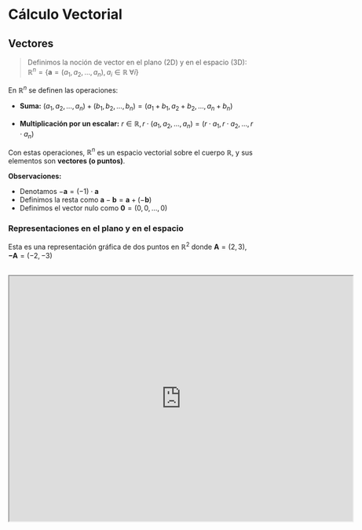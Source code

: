 # Cálculo Vectorial

## Vectores 

> Definimos la noción de vector en el plano (2D) y en el espacio (3D):\
$\mathbb{R}^n = \{ \mathbf{a} = (a_1, a_2, \ldots, a_n), a_i \in \mathbb{R} \;  \forall i \}$

En $\mathbb{R}^n$ se definen las operaciones:

- **Suma:** $(a_1, a_2, \ldots, a_n) + (b_1, b_2, \ldots, b_n) = (a_1 + b_1, a_2 + b_2, \ldots, a_n + b_n)$

- **Multiplicación por un escalar:** $r \in \mathbb{R}, r \cdot (a_1, a_2, \ldots, a_n) = (r \cdot a_1, r \cdot a_2, \ldots, r \cdot a_n)$

Con estas operaciones, $\mathbb{R}^n$ es un espacio vectorial sobre el cuerpo $\mathbb{R}$, y sus elementos son **vectores (o puntos)**.

**Observaciones:**

- Denotamos $- \mathbf{a} = (-1) \cdot \mathbf{a}$ 
- Definimos la resta como $\mathbf{a} - \mathbf{b} = \mathbf{a} + (- \mathbf{b})$
- Definimos el vector nulo como $\mathbf{0} = (0, 0, \ldots, 0)$

### Representaciones en el plano y en el espacio

Esta es una representación gráfica de dos puntos en $\mathbb{R}^2$ donde $\mathbf{A} = (2,3), \mathbf{-A} = (-2,-3)$

<br />

<iframe scrolling="no" title="puntos en el plano" src="https://www.geogebra.org/material/iframe/id/zenympdb/width/700/height/500/border/888888/sfsb/true/smb/false/stb/false/stbh/false/ai/false/asb/false/sri/false/rc/false/ld/false/sdz/true/ctl/false" width="700px" height="500px" allowFullScreen />

Y esta es una representación gráfica de los vectores $\mathbf{a} = (2,3), - \mathbf{a} = (-2,-3)$ en $\mathbb{R}^2$, como puede observarse, los vectores parten desde el origen.

En este ejemplo comparten la misma dirección y longitud pero no el mismo sentido.

<br />

<iframe scrolling="no" title="Vectores en el plano" src="https://www.geogebra.org/material/iframe/id/s7jmqbqb/width/700/height/500/border/888888/sfsb/true/smb/false/stb/false/stbh/false/ai/false/asb/false/sri/false/rc/false/ld/false/sdz/true/ctl/false" width="700px" height="500px" allowFullScreen />

<br />

Esta es una representación de un punto en $\mathbb{R}^3$ donde $\mathbf{A} = (1,2,2)$

<br />

<iframe scrolling="no" title="punto en el espacio" src="https://www.geogebra.org/material/iframe/id/q2uk75sf/width/700/height/500/border/888888/sfsb/true/smb/false/stb/false/stbh/false/ai/false/asb/false/sri/false/rc/false/ld/false/sdz/true/ctl/false" width="700px" height="500px" allowFullScreen />

Esta es una representación gráfica del vector $\mathbf{a} = (2,3,3)$ en $\mathbb{R}^{3}$

<br />

<iframe scrolling="no" title="vector en el espacio" src="https://www.geogebra.org/material/iframe/id/uvqjjhpd/width/700/height/500/border/888888/sfsb/true/smb/false/stb/false/stbh/false/ai/false/asb/false/sri/false/rc/false/ld/false/sdz/true/ctl/false" width="700px" height="500px" allowFullScreen />

### Regla del paralelogramo

> Dados dos vectores, al completarlos con un paralelogramo, **la diagonal del paralelogramo es igual a la suma de los vectores**.

## Producto escalar

> Dados $\mathbf{a}, \mathbf{b} \in \mathbb{R}^n$ con $\mathbf{a} = (a_1, a_2, \ldots, a_n), \mathbf{b} = (b_1, b_2, \ldots, b_n)$, se define el **producto escalar** como:

```math 
<\mathbf{a}, \mathbf{b}> = a_1 \cdot b_1 + a_2 \cdot b_2 + \ldots + a_n \cdot b_n = \sum_{j=1}^{n} a_j \cdot b_j
```

### Propiedades - Producto escalar

Dados $\mathbf{a}, \mathbf{b}, \mathbf{c} \in \mathbb{R}^n$ y $r \in \mathbb{R}$, se cumplen las siguientes propiedades:

**1)** $<\mathbf{a}, \mathbf{b}> \; = \; <\mathbf{b}, \mathbf{a}>$

**2)** $<\mathbf{a} + \mathbf{b}, \mathbf{c}> \; = \; <\mathbf{a}, \mathbf{c}> + <\mathbf{b}, \mathbf{c}> \land <\mathbf{a}, \mathbf{b} + \mathbf{c}> \; = \; <\mathbf{a}, \mathbf{b}> + <\mathbf{a}, \mathbf{c}>$

**3)** $r <\mathbf{a}, \mathbf{b}> \; = \; <r \; \mathbf{a}, \mathbf{b}> \; = \; <\mathbf{a}, r \; \mathbf{b}>$

**4)** $<\mathbf{a}, \mathbf{a}> \; \geq \; 0$ 

**5)** $<\mathbf{a}, \mathbf{a}> \; = \; 0 \; \iff \; \mathbf{a} = 0$

## Norma de un vector

> Geométricamente en $\mathbb{R}^2, \mathbb{R}^3$ el valor de $||\mathbf{a}||$ es la longitud del vector $\mathbf{a}$. 

En $\mathbb{R}^2$ $||\mathbf{a}|| = \sqrt{\mathbf{a}_1^2 + \mathbf{a}_2^2}$ (Teorema de Pitágoras)

En $\mathbb{R}^3$ $||\mathbf{a}|| = \sqrt{\mathbf{a}_1^2 + \mathbf{a}_2^2 + \mathbf{a}_3^2}$ (Teorema de Pitágoras 2 veces)

- $||\mathbf{a}||$ es la **distancia al origen**, $d(\mathbf{a}, 0) = ||\mathbf{a}||$

- $||\mathbf{a} - \mathbf{b}|| = d(\mathbf{a}, \mathbf{b})$ (distancia entre dos puntos)

### Propiedades de la norma de un vector

Dado $\mathbf{a}, \mathbf{b} \in \mathbb{R}^n$ y $r \in \mathbb{R}$, se cumplen las siguientes propiedades:

**1)** $||\mathbf{a}|| \geq 0 \land ||\mathbf{a}|| = 0 \iff \mathbf{a} = (0, 0, \ldots, 0)$

**2)** $||r \cdot \mathbf{a}|| = |r| \cdot ||\mathbf{a}||$

**3)** $||\mathbf{a} + \mathbf{b}|| \leq ||\mathbf{a}|| + ||\mathbf{b}||$ (**Desigualdad triangular**)

**4)** $<\mathbf{a}, \mathbf{b}> \; = \; ||\mathbf{a}|| \cdot ||\mathbf{b}|| \cdot \cos(\theta), \; 0 \leq \theta \leq \pi$ 

**5)** $|<\mathbf{a}, \mathbf{b}>| \leq ||\mathbf{a}|| \cdot ||\mathbf{b}||$ (**Desigualdad de Cauchy-Schwarz**)

## Ángulo entre dos vectores

> Dados $\mathbf{a}, \mathbf{b} \neq 0, \in \mathbb{R}^n$, decimos que:

- Son **ortogonales** (o perpendiculares) si $<\mathbf{a}, \mathbf{b}> = 0$

Si esto es cierto, entonces $\cos(\theta) = 0 \implies \theta = \frac{\pi}{2}$

- Son **paralelos** si $\mathbf{a} = r \cdot \mathbf{b}$ para algún $r \in \mathbb{R}$

Si esto es cierto, están en una misma recta, uno es múltiplo del otro.

## Rectas en el plano y en el espacio

> Sean $P_0, \mathbf{v} \in \mathbb{R}^n$ con $\mathbf{v} \neq 0$: 

- Los puntos $t\mathbf{v}$ con $t \in \mathbb{R}$ describen la recta $\ell_1$ que **tiene dirección $\mathbf{v}$ y pasa por el origen**.

- Los puntos $P_0 + t\mathbf{v}$ con $t \in \mathbb{R}$ describen la recta $\ell_2$ que **tiene dirección $\mathbf{v}$ y pasa por el punto $P_0$**.

### Ecuación vectorial de una recta

> La recta $\ell$ que pasa por el punto $P_0$ y tiene dirección $\mathbf{v}$ es el conjunto de todos los puntos tales que: 

```math
\underline{\overline{\mathbf{X}}} = (x, y) \in \mathbb{R}^2 \lor (x, y, z) \in \mathbb{R}^3 
```

```math
\underline{\overline{\mathbf{X}}} = P_0 + t\mathbf{v} \;,\; t \in \mathbb{R}
```

Siendo la última ecuación la **ecuación vectorial de la recta**.

## Tipos de rectas 

> **Rectas paralelas:** Dos rectas son paralelas si sus vectores dirección son paralelos.

> **Rectas perpendiculares:** Dos rectas son perpendiculares si sus vectores dirección son ortogonales.

### Recta que pasa por dos puntos

La ecuación vectorial de la recta que pasa por los puntos $P_0, P_1$ es:

```math
\underline{\overline{\mathbf{X}}} = P_0 + t(P_1 - P_0) \;,\; t \in \mathbb{R}
```

### Ecuación paramétrica de una recta en el plano

Sean $P_0 = (x_0, y_0), \; \mathbf{v} = (v_1, v_2) \neq 0, \; r \in \mathbb{R}$ y considerando la equivalencia entre: 

```math 
\begin{align*}
  \underline{\overline{\mathbf{X}}} &= P_0 + t\mathbf{v}\\
  (x, y) &= (x_0, y_0) + t(v_1, v_2)
\end{align*}
```

Definimos la ecuación paramétrica como: 

```math
EP = 
\begin{cases}
x = x_0 + tv_1 \\
y = y_0 + tv_2
\end{cases}
```

Suponiendo que $v_1 \neq 0$, despejando $t$ de la primera ecuación obtenemos:

```math
t = \frac{x - x_0}{v_1}
```

Sustituyendo $t$ en la segunda ecuación obtenemos:

```math
y = y_0 + (\frac{x - x_0}{v_1})\;v_2
```

Con estos datos, podemos obtener el valor de la pendiente de la recta y la ordenada al origen.

```math 
\frac{v_2}{v_1}\;x + (y_0 - \frac{v_2}{v_1}\;x_0) = y
```

Forma **explícita** de la recta: 

```math
y = ax + b
```

Forma **implícita** de la recta: 

```math
ax - y + b = 0
```

### Ecuación paramétrica de una recta en el espacio

Sean $P_0 = (x_0, y_0, z_0), \; \mathbf{v} = (v_1, v_2, v_3) \neq 0, \; r \in \mathbb{R}$ y considerando la equivalencia entre: 

```math
\underline{\overline{\mathbf{X}}} = P_0 + t\mathbf{v} \;,\; t \in \mathbb{R}
```

```math
(x, y, z) = (x_0, y_0, z_0) + t(v_1, v_2, v_3)
```

Definimos la ecuación paramétrica como: 

```math
EP =
\begin{cases}
x = x_0 + tv_1 \\
y = y_0 + tv_2 \\
z = z_0 + tv_3
\end{cases}
```

No posee forma explícita o implícita. 

## Planos en el espacio

### Ecuación vectorial de un plano

> Dados $\mathbf{v}, \mathbf{w} \in \mathbb{R}^3$ con $\mathbf{v} \neq 0 \neq \mathbf{w} \land \mathbf{v} \neq s \mathbf{w}$, y dado $P \in \mathbb{R}^3 \land r, s \in \mathbb{R}$ definimos la **ecuación vectorial de un plano**:

```math
\underline{\overline{\mathbf{X}}} = P + s\mathbf{v} + t\mathbf{w} 
```

Por geometría euclideana sabemos que un plano queda determinado por alguna de estas posibilidades: 

**1)** Tres puntos no colineales

**2)** Una recta y un punto fuera de ella 

**3)** Dos rectas paralelas (distintas)

Para el **primer caso**: 

Sean los puntos $P, Q, R$ no colineales (no son paralelos), $P - Q$ y $R - Q$ dos vectores no nulos y no paralelos que generan el plano. 

La ecuación vectorial del plano es: 

```math
\underline{\overline{\mathbf{X}}} = P + t(P - Q) + r(R - Q), \; t, r \in \mathbb{R}
```

Para el **segundo caso**: 

Si tenemos una recta $\ell$ y un punto $P$ fuera de ella, entonces eligiendo dos puntos $Q$ y $R$ en la recta, tenemos tres puntos no colineales y aplicamos el caso anterior.

Para el **tercer caso**:

Si tenemos dos rectas paralelas, entonces eligiendo un punto $P$ y $Q$ en cada recta, y un punto $R$ sobre la otra recta, aplicamos el caso anterior.

### Ecuación normal de un plano 

> Sea $\mathbf{n}$ un vector perpendicular a un plano y un punto $P_0$ por el que pasa, entonces la **ecuación normal de un plano** es:

```math
< \overline{\underline{X}} - P_0, \mathbf{n} > = 0 
```

Tal que $\overline{\underline{X}} - P_0$ es perpendicular a $\mathbf{n}$.

### Ecuación cartesiana del plano 

> Sean $\overline{\underline{X}} = (x, y, z), \; P_0 = (x_0, y_0, z_0), \; \mathbf{n} = (a, b, c)$, entonces la **ecuación cartesiana de un plano** es:

```math
ax + by + cz = d
```

## Producto Vectorial 

> Dados dos vectores $\mathbf{v} = (v_1, v_2, v_3), \; \mathbf{w} = (w_1, w_2, w_3)$, se define el **producto vectorial** $\mathbf{v} \times \mathbf{w}$ como:

```math
\mathbf{v} \times \mathbf{w} = (v_2w_3 - w_2v_3, w_1v_3 - v_1w_3, w_2v_1 - v_2w_1)
```

Esto nos sirve para pasar la ecuación vectorial del plano a la ecuación noraml del plano.

Sabiendo la ecuación vectorial del plano que pasa por $P$ y tiene dirección $\mathbf{v}, \mathbf{w}$: 

```math
\underline{\overline{\mathbf{X}}} = P + s\mathbf{v} + t\mathbf{w} 
```

Como el vector $\mathbf{v} \times \mathbf{w}$ es ortogonal a $\mathbf{v}$ y $\mathbf{w}$, entonces podemos escribir la ecuación normal del plano como:

```math
< \overline{\underline{X}} - P, \mathbf{v} \times \mathbf{w} > \; = \; 0
```

## Calcular coseno del ángulo entre planos 

> Decimos que $\alpha$ es el ángulo entre dos planos si $\alpha$ es el ángulo entre sus vectores normales. 

**Ejemplo:** 

Obtener el coseno del ángulo entre los planos $x+y+z=0$ y $x+2zy+3z=1$:

Tenemos que $\mathbf{n}_1 = (1, 1, 1), \; \mathbf{n}_2 = (1, 2, 3)$, entonces:

```math
< \mathbf{n}_1, \mathbf{n}_2 > \; = \; 1 + 2 + 3 = 6 = ||\mathbf{n}_1|| \cdot ||\mathbf{n}_2|| \cdot \cos(\mathbf{n}_1, \mathbf{n}_2)
```

Como $||\mathbf{n}_1|| = \sqrt{3} \land ||\mathbf{n}_2|| = \sqrt{14}$, entonces:

```math
\cos(\mathbf{n}_1, \mathbf{n}_2) = \frac{6}{\sqrt{3}\sqrt{14}}
```

## Funciones vectoriales

> Dados $f_i : \mathbb{R} \to \mathbb{R}, \; i = 1, \ldots, n$ definimos **función vectorial** a la función $f : \mathbb{R} \to \mathbb{R}^n$ dada por $f(t) = (f_1(t), f_2(t), \ldots, f_n(t))$. Donde los $f_i$ son las **funciones coordenadas de $f$**.

### Dominio de una función vectorial

El dominio de $f$ es $Dom(f) = \displaystyle{\cup_{i=1}^{n}} \; Dom(f_i)$

**Ejemplo:**
 
Dada la función $f(t) = (t+2, t^3)$, entonces como $Dom(f_1) = \mathbb{R} \land Dom(f_2) = \mathbb{R}$, entonces $Dom(f) = \mathbb{R}$

### Imagen de una función vectorial

Si $f : \mathbb{R} \to \mathbb{R}^n$ es una función vectorial, su imagen es el conjunto definido por: 

```math
Im(f) = \{ (y_1, \ldots, y_n) \in \mathbb{R}^n : \exists t \in Dom(f) | f(t) = (y_1, \ldots, y_n) \}
```

- En el plano decimos que la imagen de $f$ es una **curva en el plano**
- En el espacio decimos que la imagen de $f$ es una **curva en el espacio**

**Ejemplo:**

Dada la función $f(t) = (t, 2-t, 3+2t) dar su imagen en el espacio:

Sabemos que $Im(f)$ es una recta en el espacio paralela al vector $(1, -1, 2)$ ya que: 

```math
f(t) = (t, 2-t, 3+2t) = t \cdot (1, -1, 2) + (0, 2, 3)
```

Por lo tanto, la su imagen es: 

```math
Im(f) = \{ (y_1, y_2, y_3) \in \mathbb{R}^3 : (y_1, y_2, y_3) = t \cdot (1, -1, 2) + (0, 2, 3), r \in \mathbb{R} \}
```

### Límites de funciones vectoriales

> Dada $f : \mathbb{R} \to \mathbb{R}^n$ y $a \in Dom(f)$, definimos la derivada de $f$ en $t=a$ como: 

```math
f'(a) = \lim_{h \to 0} \frac{f(a+h) - f(a)}{h}
```

(Siempre que el límite exista)

Decimos que $f(a)$ es el **vector posición** y que $f'(a)$ es el vector tangente a la curva en $f(a)$